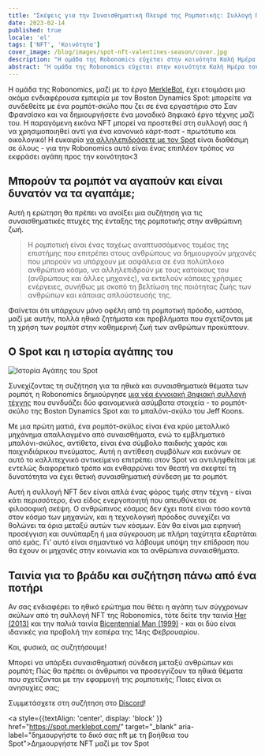 ```yaml
---
title: "Σκέψεις για την Συναισθηματική Πλευρά της Ρομποτικής: Συλλογή Περιορισμένων NFT για την Ημέρα του Αγίου Βαλεντίνου"
date: 2023-02-14
published: true
locale: 'el'
tags: ['NFT', 'Κοινότητα']
cover_image: /blog/images/spot-nft-valentines-season/cover.jpg
description: "Η ομάδα της Robonomics εύχεται στην κοινότητα Καλή Ημέρα του Αγίου Βαλεντίνου! Σήμερα, έχουμε ακόμα έναν λόγο να μιλήσουμε για τα συναισθήματά μας, να εκφράσουμε αγάπη και ευγνωμοσύνη, να δώσουμε κάτι γλυκό και ευχάριστο στον ψυχοσύντροφό μας, φίλο - σε όποιον ο καρδιά μας επιθυμεί."
abstract: "Η ομάδα της Robonomics εύχεται στην κοινότητα Καλή Ημέρα του Αγίου Βαλεντίνου! Σήμερα, έχουμε ακόμα έναν λόγο να μιλήσουμε για τα συναισθήματά μας, να εκφράσουμε αγάπη και ευγνωμοσύνη, να δώσουμε κάτι γλυκό και ευχάριστο στον ψυχοσύντροφό μας, φίλο - σε όποιον ο καρδιά μας επιθυμεί."
---
```


Η ομάδα της Robonomics, μαζί με το έργο [MerkleBot](https://merklebot.com/), έχει ετοιμάσει μια ακόμα ενδιαφέρουσα εμπειρία με τον Boston Dynamics Spot: μπορείτε να συνδεθείτε με ένα ρομπότ-σκύλο που ζει σε ένα εργαστήριο στο Σαν Φρανσίσκο και να δημιουργήσετε ένα μοναδικό Ϩηφιακό έργο τέχνης μαζί του. Η παραγόμενη εικόνα NFT μπορεί να προστεθεί στη συλλογή σας ή να χρησιμοποιηθεί αντί για ένα κανονικό κάρτ-ποστ - πρωτότυπο και οικολογικό! Η ευκαιρία [να αλληλεπιδράσετε με τον Spot](https://spot.merklebot.com/) είναι διαθέσιμη σε όλους - για την Robonomics αυτό είναι ένας επιπλέον τρόπος να εκφράσει αγάπη προς την κοινότητα\<3

## Μπορούν τα ρομπότ να αγαπούν και είναι δυνατόν να τα αγαπάμε;

Αυτή η ερώτηση θα πρέπει να ανοίξει μια συζήτηση για τις συναισθηματικές πτυχές της ένταξης της ρομποτικής στην ανθρώπινη ζωή.

> Η ρομποτική είναι ένας ταχέως αναπτυσσόμενος τομέας της επιστήμης που επιτρέπει στους ανθρώπους να δημιουργούν μηχανές που μπορούν να υπάρχουν με ασφάλεια σε ένα πολύπλοκο ανθρώπινο κόσμο, να αλληλεπιδρούν με τους κατοίκους του (ανθρώπους και άλλες μηχανές), να εκτελούν κάποιες χρήσιμες ενέργειες, συνήθως με σκοπό τη βελτίωση της ποιότητας ζωής των ανθρώπων και κάποιας απλούστευσής της.

Φαίνεται ότι υπάρχουν μόνο οφέλη από τη ρομποτική πρόοδο, ωστόσο, μαζί με αυτήν, πολλά ηθικά ζητήματα και προβλήματα που σχετίζονται με τη χρήση των ρομπότ στην καθημερινή ζωή των ανθρώπων προκύπτουν.

## Ο Spot και η ιστορία αγάπης του

![Ιστορία Αγάπης του Spot](/blog/images/spot-nft-valentines-season/spot_lovestory.png)

Συνεχίζοντας τη συζήτηση για τα ηθικά και συναισθηματικά θέματα των ρομπότ, η Robonomics δημιούργησε [μια νέα έννοιακή Ϩηφιακή συλλογή τέχνης](https://singular.app/collectibles/kusama/b437f70371c8622e02-MBVD-2023/16627505-b437f70371c8622e02-MBVD-2023-MBVD-2023-00000006) που συνδυάζει δύο φαινομενικά ασύμβατα στοιχεία - το ρομπότ-σκύλο της Boston Dynamics Spot και το μπαλόνι-σκύλο του Jeff Koons.

Με μια πρώτη ματιά, ένα ρομπότ-σκύλος είναι ένα κρύο μεταλλικό μηχάνημα απαλλαγμένο από συναισθήματα, ενώ το εμβληματικό μπαλόνι-σκύλος, αντίθετα, είναι ένα σύμβολο παιδικής χαράς και παιχνιδιάρικου πνεύματος. Αυτή η αντίθεση συμβόλων και εικόνων σε αυτό το καλλιτεχνικό αντικείμενο επιτρέπει στον Spot να αντιληφθείται με εντελώς διαφορετικό τρόπο και ενθαρρύνει τον θεατή να σκεφτεί τη δυνατότητα να έχει θετική συναισθηματική σύνδεση με τα ρομπότ.

Αυτή η συλλογή NFT δεν είναι απλά ένας φόρος τιμής στην τέχνη - είναι κάτι περισσότερο, ένα είδος ενεργοποιητή που απευθύνεται σε φιλοσοφική σκέψη. Ο ανθρώπινος κόσμος δεν έχει ποτέ είναι τόσο κοντά στον κόσμο των μηχανών, και η τεχνολογική πρόοδος συνεχίζει να θολώνει τα όρια μεταξύ αυτών των κόσμων. Εάν θα είναι μια ειρηνική προσέγγιση και συνύπαρξη ή μια σύγκρουση με πλήρη ταχύτητα εξαρτάται από εμάς. Γι' αυτό είναι σημαντικό να λάβουμε υπόψη την επίδραση που θα έχουν οι μηχανές στην κοινωνία και τα ανθρώπινα συναισθήματα.

## Ταινία για το βράδυ και συζήτηση πάνω από ένα ποτήρι

Αν σας ενδιαφέρει το ηθικό ερώτημα που θέτει η αγάπη των σύγχρονων σκύλων από τη συλλογή NFT της Robonomics, τότε δείτε την ταινία [Her (2013)](https://www.imdb.com/title/tt1798709/) και την παλιά ταινία [Bicentennial Man (1999)](https://www.imdb.com/title/tt0182789/) - και οι δύο είναι ιδανικές για προβολή την εσπέρα της 14ης Φεβρουαρίου.

Και, φυσικά, ας συζητήσουμε!

Μπορεί να υπάρξει συναισθηματική σύνδεση μεταξύ ανθρώπων και ρομπότ; Πώς θα πρέπει οι άνθρωποι να προσεγγίζουν τα ηθικά θέματα που σχετίζονται με την εφαρμογή της ρομποτικής; Ποιες είναι οι ανησυχίες σας;

Συμμετάσχετε στη συζήτηση στο [Discord](https://discord.gg/dyFgwHfCN7)!

<a style={{textAlign: 'center', display: 'block' }} href="https://spot.merklebot.com/" target="_blank" aria-label="δημιουργήστε το δικό σας nft με τη βοήθεια του Spot">Δημιουργήστε NFT μαζί με τον Spot</a>